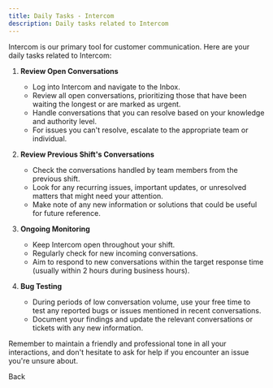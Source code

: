 ```yaml
---
title: Daily Tasks - Intercom
description: Daily tasks related to Intercom
---
```


Intercom is our primary tool for customer communication. Here are your daily tasks related to Intercom:

1. **Review Open Conversations**
   - Log into Intercom and navigate to the Inbox.
   - Review all open conversations, prioritizing those that have been waiting the longest or are marked as urgent.
   - Handle conversations that you can resolve based on your knowledge and authority level.
   - For issues you can't resolve, escalate to the appropriate team or individual.

2. **Review Previous Shift's Conversations**
   - Check the conversations handled by team members from the previous shift.
   - Look for any recurring issues, important updates, or unresolved matters that might need your attention.
   - Make note of any new information or solutions that could be useful for future reference.

3. **Ongoing Monitoring**
   - Keep Intercom open throughout your shift.
   - Regularly check for new incoming conversations.
   - Aim to respond to new conversations within the target response time (usually within 2 hours during business hours).

4. **Bug Testing**
   - During periods of low conversation volume, use your free time to test any reported bugs or issues mentioned in recent conversations.
   - Document your findings and update the relevant conversations or tickets with any new information.

Remember to maintain a friendly and professional tone in all your interactions, and don't hesitate to ask for help if you encounter an issue you're unsure about.

<LinkButton href="/onboarding/our-tools/">Back</LinkButton>
